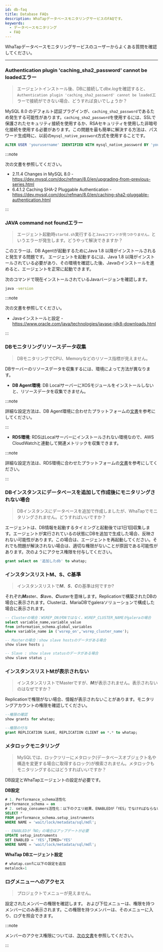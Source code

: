 ```yaml
---
id: db-faq
title: Database FAQs
description: WhaTapデータベースモニタリングサービスのFAQです。
keywords:
  - データベースモニタリング
  - FAQ
---
```


WhaTapデータベースモニタリングサービスのユーザーからよくある質問を確認してください。 

---

<div className='faqs'>

### Authentication plugin 'caching_sha2_password' cannot be loadedエラー

> エージェントインストール後、DBに接続して*dbx.log*を確認すると、`Authentication plugin 'caching_sha2_password' cannot be loaded`エラーで接続ができない場合、どうすれば良いでしょうか？

MySQL 8.0 のデフォルト認証プラグインが、`caching_sha2_password`であるため発生する可能性があります。`caching_sha2_password`を使用するには、SSLで保護されたセキュリティ接続を使用するか、RSAセキュリティを使用した非暗号化接続を使用する必要があります。この問題を最も簡単に解決する方法は、パスワード生成時に、以前の`mysql_native_password`方式を使用することです。

```sql
ALTER USER 'yourusername' IDENTIFIED WITH mysql_native_password BY 'youpassword';
```

:::note

次の文書を参照してください。

- 2.11.4 Changes in MySQL 8.0 - https://dev.mysql.com/doc/refman/8.0/en/upgrading-from-previous-series.html
- 6.4.1.2 Caching SHA-2 Pluggable Authentication - https://dev.mysql.com/doc/refman/8.0/en/caching-sha2-pluggable-authentication.html

:::

### JAVA command not foundエラー

> エージェント起動時`startd.sh`実行すると`Javaコマンドが見つかりません。`というエラーが発生します。どうやって解決できますか？

このエラーは、DB Agentが起動するためにJava 1.8 以降がインストールされると発生する問題です。 エージェントを起動するには、Java 1.8 以降がインストールされている必要があり、その環境を確認した後、Javaのインストールを進めると、エージェントを正常に起動できます。

次のコマンドで現在インストールされているJavaバージョンを確認します。 

```bash
java -version
```

:::note 

次の文書を参照してください。 

- Javaインストールと設定 - https://www.oracle.com/java/technologies/javase-jdk8-downloads.html

:::

### DBモニタリングリソースデータ収集

> DBモニタリングでCPU、Memoryなどのリソース指標が見えません。

DBサーバーのリソースデータを収集するには、環境によって方法が異なります。

- **DB Agent環境**: DB LocalサーバーにXOSモジュールをインストールしないと、リソースデータを収集できません。 

:::note 

詳細な設定方法は、DB Agent環境に合わせたプラットフォームの[文書](https://docs.whatap.io/search?whatap%5Bquery%5D=XOS%20%EC%97%90%EC%9D%B4%EC%A0%84%ED%8A%B8%20%EC%84%A4%EC%A0%95)を参考にしてください。

:::

- **RDS環境**: RDSはLocalサーバーにインストールされない環境なので、AWS CloudWatchと連動して関連メトリックを収集できます。 

:::note 

詳細な設定方法は、RDS環境に合わせたプラットフォームの[文書](https://docs.whatap.io/search?whatap%5Bquery%5D=RDS%20CloudWatch)を参考にしてください。

:::

### DBインスタンスにデータベースを追加して作成後にモニタリングされない場合

> DBインスタンスにデータベースを追加で作成しましたが、WhaTapでモニタリングされません。どうすればいいですか？

エージェントは、DB情報を起動するタイミングと起動後では1日1回収集します。エージェントが実行されているの状態にDBを追加で生成した場合、反映されない可能性があります。この場合は、エージェントを再起動してください。それでも問題が解決されない場合は、適切な権限がないことが原因である可能性があります。次のようにアクセス権限を付与してください。

```sql
grant select on '追加したdb' to whatap;
```

### インスタンスリストM、S、C基準

> インスタンスリストで***M***、***S***、***C***の基準は何ですか?

それぞれ***M***aster、***S***lave、***C***lusterを意味します。Replicationで構築されたDBの場合に表示されます。Clusterは、MariaDBでgaleraソリューションで構成した場合に表示されます。 

```sql
-- Clusterの場合：WSREP_ONがONではなく、WSREP_CLUSTER_NAMEがgaleraの場合
select variable_name,variable_value 
from information_schema.global_variables 
where variable_name in ('wsrep_on','wsrep_cluster_name');

-- Masterの場合：show slave hostsのデータがある場合
show slave hosts ;

-- Slave : show slave statusのデータがある場合
show slave status ;
```

### インスタンスリストMが表示されない

> インスタンスリストでMasterですが、***M***が表示されません。表示されないのはなぜですか？

Replicationで権限がない場合、情報が表示されないことがあります。モニタリングアカウントの権限を確認してください。 

```sql
--権限の確認
show grants for whatap;

--権限の付与
grant REPLICATION SLAVE, REPLICATION CLIENT on *.* to whatap;
```

### メタロックモニタリング

> MySQLでは、ロックツリーにメタロック(データベースオブジェクト名や構造を変更する場合に取得するロック)が検索されません。メタロックもモニタリングするにはどうすればいいですか？

DB設定とWhaTapエージェントの設定が必要です。

**DB設定**

```sql
# 1. Performance_schema活性化
performance_schema = on
# 2. setup_consumers活性化：以下のクエリ結果、ENABLEDが「YES」でなければならない(8.0からは既定値がYES)
SELECT *
FROM performance_schema.setup_instruments
WHERE NAME = 'wait/lock/metadata/sql/mdl'; 

-- ENABLEDが「NO」の場合はアップデートが必要
UPDATE setup_instruments 
SET ENABLED = 'YES',TIMED='YES' 
WHERE NAME = 'wait/lock/metadata/sql/mdl';
```

**WhaTap DBエージェント設定**

```sql
# whatap.confに以下の設定を追加
metalock=1
```

### ログメニューへのアクセス

> プロジェクトで<Cmdname sid="side_log" className="uitext" />メニューが見えません。

設定されたメンバーの権限を確認します。<Cmdname sid="side_log" className="uitext" /> および下位メニューは、<Cmdname sid="log_read" className="b600" />権限を持つメンバーにのみ表示されます。この権限を持つメンバーは、そのメニューに入り、ログを照会できます。

:::note

メンバーのアクセス権限については、[次の文書](../project/project-structure#project-auth)を参照してください。

:::

</div>
